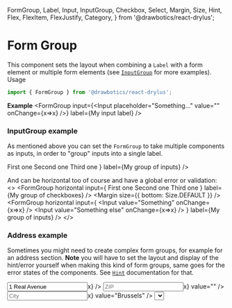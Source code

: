   FormGroup,
  Label,
  Input,
  InputGroup,
  Checkbox,
  Select,
  Margin,
  Size,
  Hint,
  Flex,
  FlexItem,
  FlexJustify,
  Category,
} from '@drawbotics/react-drylus';



# Form Group
This component sets the layout when combining a `Label` with a form element or multiple form elements (see [`InputGroup`](/component-kit/forms/input-group) for more examples).
Usage
```jsx
import { FormGroup } from '@drawbotics/react-drylus';
```

__Example__
<Playground component={FormGroup}>
  <FormGroup
    input={<Input placeholder="Something..." value="" onChange={x=>x} />}
    label={<Label>My input label</Label>} />
</Playground>


### InputGroup example
As mentioned above you can set the `FormGroup` to take multiple components as inputs, in order to "group" inputs into a single label.

<Playground>
  <FormGroup
    input={
      <InputGroup hint="This is a global hint">
        <Checkbox checked>First one</Checkbox>
        <Checkbox>Second one</Checkbox>
        <Checkbox>Third one</Checkbox>
      </InputGroup>
    }
    label={<Label>My group of inputs</Label>} />
</Playground>

And can be horizontal too of course and have a global error or validation:
<Playground>
  <>
    <FormGroup
      horizontal
      input={
        <InputGroup error="This is a global error">
          <Checkbox checked>First one</Checkbox>
          <Checkbox>Second one</Checkbox>
          <Checkbox>Third one</Checkbox>
        </InputGroup>
      }
      label={<Label>My group of checkboxes</Label>} />
    <Margin size={{ bottom: Size.DEFAULT }} />
    <FormGroup
      horizontal
      input={
        <InputGroup valid>
          <Input value="Something" onChange={x=>x} />
          <Input value="Something else" onChange={x=>x} />
        </InputGroup>
      }
      label={<Label>My group of inputs</Label>} />
  </>
</Playground>


### Address example
Sometimes you might need to create complex form groups, for example for an address section. **Note** you will have to set the layout and display of the hint/error yourself when making this kind of form groups, same goes for the error states of the components. See [`Hint`](/component-kit/forms/hint) documentation for that.

<Playground>
  <FormGroup
    input={
      <>
        <Flex justify={FlexJustify.START} wrap>
          <FlexItem flex={3/4}>
            <Margin size={{ right: Size.EXTRA_SMALL, bottom: Size.EXTRA_SMALL }}>
              <Input valid placeholder="Street & Number" value="1 Real Avenue" onChange={x=>x} />
            </Margin>
          </FlexItem>
          <FlexItem flex={1/4}>
            <Margin size={{ bottom: Size.EXTRA_SMALL }}>
              <Input error placeholder="ZIP" onChange={x=>x} value="" />
            </Margin>
          </FlexItem>
          <FlexItem flex={1/2}>
            <Margin size={{ right: Size.EXTRA_SMALL }}>
              <Input valid placeholder="City" onChange={x=>x} value="Brussels" />
            </Margin>
          </FlexItem>
          <FlexItem flex={1/2}>
            <Select error placeholder="Country" options={[{ value: 'IT', label: 'Italy' }, { value: 'FR', label: 'France' }]} onChange={x=>x} />
          </FlexItem>
        </Flex>
        <Hint category={Category.DANGER}>All fields are required</Hint>
      </>
    }
    label={<Label>Address of residence</Label>} />
</Playground>
